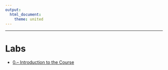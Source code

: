```yaml
---
output: 
  html_document:  
    theme: united
---
```

***
# Labs


<ul class="fa-ul">
<li><i class="fa-li fa fa-flask"></i><a target="_blank" href=./Labs/lab0/lab0.html>0.-- Introduction to the Course</a>


<!--

<li><i class="fa-li fa fa-flask"></i><a target="_blank" href=./Labs/lab1/intro_to_r.html>1. -- Intro to R </a>
<li><i class="fa-li fa fa-flask"></i><a target="_blank" href=./Labs/lab2/introduction_to_data.html> 2. -- Introduction to Data</a>
<li><i class="fa-li fa fa-flask"></i><a target="_blank" href=./Labs/lab3/probability.html>3. -- Probability</a>
<li><i class="fa-li fa fa-flask"></i><a target="_blank" href=./Labs/lab4/confidence_intervals.html>4. -- Confidence Intervals</a>
<li><i class="fa-li fa fa-flask"></i><a target="_blank" href=./Labs/lab5/inf_for_numerical_data.html>5. -- Inference  for Numerical Data</a>
<li><i class="fa-li fa fa-flask"></i><a target="_blank" href=./Labs/lab6/more_inf_for_numerical_data.html>6. -- More Inference  for Numerical Data</a>
<li><i class="fa-li fa fa-flask"></i><a target="_blank" href=./Labs/lab7/simple_regression.html>7. -- Intro to Linear Regression</a>
<li><i class="fa-li fa fa-flask"></i><a target="_blank" href=./Labs/lab8//multiple_regression.html>8. -- Multiple Regression</a>



<li><i class="fa-li fa fa-flask"></i><a target="_blank" href= https://garciarios.github.io/govt_6029/Labs/lab6/BinaryModelsAndDataWrangling.R> Binary Models
and Data Wrangling </a>
<li><i class="fa-li fa fa-flask"></i><a target="_blank" href=./Labs/case_study/data/lns_full.dta>Case Study Data</a>
<li><i class="fa-li fa fa-flask"></i><a target="_blank" href=https://raw.githubusercontent.com/GarciaRios/govt_6029/master/Labs/lab7/case_study.Rmd>Case Study Code</a>
<li><i class="fa-li fa fa-flask"></i><a target="_blank"href=./Labs/case_study/data/20862-Questionnaire-English.pdf>Case Study code book</a>
</ul>



-->

